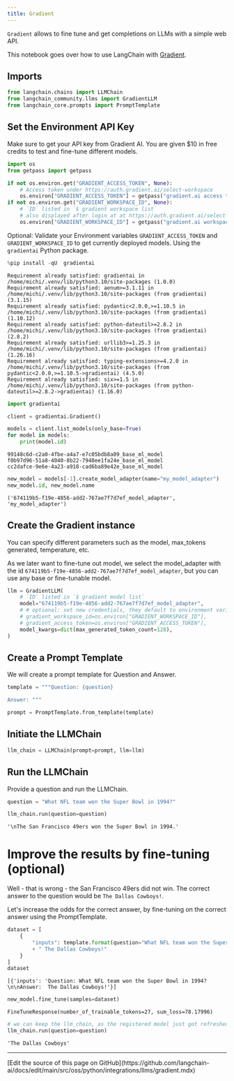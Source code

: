 ```yaml
---
title: Gradient
---
```


`Gradient` allows to fine tune and get completions on LLMs with a simple web API.

This notebook goes over how to use LangChain with [Gradient](https://gradient.ai/).

## Imports

```python
from langchain.chains import LLMChain
from langchain_community.llms import GradientLLM
from langchain_core.prompts import PromptTemplate
```

## Set the Environment API Key

Make sure to get your API key from Gradient AI. You are given $10 in free credits to test and fine-tune different models.

```python
import os
from getpass import getpass

if not os.environ.get("GRADIENT_ACCESS_TOKEN", None):
    # Access token under https://auth.gradient.ai/select-workspace
    os.environ["GRADIENT_ACCESS_TOKEN"] = getpass("gradient.ai access token:")
if not os.environ.get("GRADIENT_WORKSPACE_ID", None):
    # `ID` listed in `$ gradient workspace list`
    # also displayed after login at at https://auth.gradient.ai/select-workspace
    os.environ["GRADIENT_WORKSPACE_ID"] = getpass("gradient.ai workspace id:")
```

Optional: Validate your Environment variables `GRADIENT_ACCESS_TOKEN` and `GRADIENT_WORKSPACE_ID` to get currently deployed models. Using the `gradientai` Python package.

```python
%pip install -qU  gradientai
```

```output
Requirement already satisfied: gradientai in /home/michi/.venv/lib/python3.10/site-packages (1.0.0)
Requirement already satisfied: aenum>=3.1.11 in /home/michi/.venv/lib/python3.10/site-packages (from gradientai) (3.1.15)
Requirement already satisfied: pydantic<2.0.0,>=1.10.5 in /home/michi/.venv/lib/python3.10/site-packages (from gradientai) (1.10.12)
Requirement already satisfied: python-dateutil>=2.8.2 in /home/michi/.venv/lib/python3.10/site-packages (from gradientai) (2.8.2)
Requirement already satisfied: urllib3>=1.25.3 in /home/michi/.venv/lib/python3.10/site-packages (from gradientai) (1.26.16)
Requirement already satisfied: typing-extensions>=4.2.0 in /home/michi/.venv/lib/python3.10/site-packages (from pydantic<2.0.0,>=1.10.5->gradientai) (4.5.0)
Requirement already satisfied: six>=1.5 in /home/michi/.venv/lib/python3.10/site-packages (from python-dateutil>=2.8.2->gradientai) (1.16.0)
```

```python
import gradientai

client = gradientai.Gradient()

models = client.list_models(only_base=True)
for model in models:
    print(model.id)
```

```output
99148c6d-c2a0-4fbe-a4a7-e7c05bdb8a09_base_ml_model
f0b97d96-51a8-4040-8b22-7940ee1fa24e_base_ml_model
cc2dafce-9e6e-4a23-a918-cad6ba89e42e_base_ml_model
```

```python
new_model = models[-1].create_model_adapter(name="my_model_adapter")
new_model.id, new_model.name
```

```output
('674119b5-f19e-4856-add2-767ae7f7d7ef_model_adapter', 'my_model_adapter')
```

## Create the Gradient instance

You can specify different parameters such as the model, max_tokens generated, temperature, etc.

As we later want to fine-tune out model, we select the model_adapter with the id `674119b5-f19e-4856-add2-767ae7f7d7ef_model_adapter`, but you can use any base or fine-tunable model.

```python
llm = GradientLLM(
    # `ID` listed in `$ gradient model list`
    model="674119b5-f19e-4856-add2-767ae7f7d7ef_model_adapter",
    # # optional: set new credentials, they default to environment variables
    # gradient_workspace_id=os.environ["GRADIENT_WORKSPACE_ID"],
    # gradient_access_token=os.environ["GRADIENT_ACCESS_TOKEN"],
    model_kwargs=dict(max_generated_token_count=128),
)
```

## Create a Prompt Template

We will create a prompt template for Question and Answer.

```python
template = """Question: {question}

Answer: """

prompt = PromptTemplate.from_template(template)
```

## Initiate the LLMChain

```python
llm_chain = LLMChain(prompt=prompt, llm=llm)
```

## Run the LLMChain

Provide a question and run the LLMChain.

```python
question = "What NFL team won the Super Bowl in 1994?"

llm_chain.run(question=question)
```

```output
'\nThe San Francisco 49ers won the Super Bowl in 1994.'
```

# Improve the results by fine-tuning (optional)

Well - that is wrong - the San Francisco 49ers did not win.
The correct answer to the question would be `The Dallas Cowboys!`.

Let's increase the odds for the correct answer, by fine-tuning on the correct answer using the PromptTemplate.

```python
dataset = [
    {
        "inputs": template.format(question="What NFL team won the Super Bowl in 1994?")
        + " The Dallas Cowboys!"
    }
]
dataset
```

```output
[{'inputs': 'Question: What NFL team won the Super Bowl in 1994?\n\nAnswer:  The Dallas Cowboys!'}]
```

```python
new_model.fine_tune(samples=dataset)
```

```output
FineTuneResponse(number_of_trainable_tokens=27, sum_loss=78.17996)
```

```python
# we can keep the llm_chain, as the registered model just got refreshed on the gradient.ai servers.
llm_chain.run(question=question)
```

```output
'The Dallas Cowboys'
```

---

<Callout icon="pen-to-square" iconType="regular">
  [Edit the source of this page on GitHub](https://github.com/langchain-ai/docs/edit/main/src/oss/python/integrations/llms/gradient.mdx)
</Callout>
